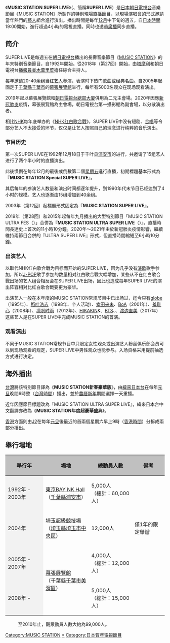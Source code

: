 {{unreferenced|time=2010-02-07T11:42:25+00:00}}
{{电视节目信息框
| 名称   = MUSIC STATION SUPER LIVE 
| 原名   = ミュージックステーション スーパーライブ
| 图片   = 
| 类型   = 音樂节目
| 国家   = {{JPN}}
| 主持   = 
| 主题曲 = 
| 片尾曲 = 
| 製作公司= [[朝日電視台|朝日電視台]]
| 语言   = [[日语|日语]]
| 电视台 = [[朝日電視台|朝日電視台]]
| 外景 = {{JPN}}
| 播出国家 = {{JPN}}
| 开始   = 1992年
| 结束   = 至今
| 电视台1 = [[緯來日本台|緯來日本台]]
| 播出国家1 = {{TWN}}
| 电视台2 = [[J2|J2]]
| 播出国家2 = {{HKG}}
| 台灣名稱 = MUSIC STATION新春豪華版<br/>MUSIC STATION年度超豪華盛典
}}
《'''MUSIC STATION SUPER LIVE'''》（{{lang-ja|ミュージックステーション スーパーライブ}}、簡稱'''SUPER LIVE'''）是[[日本|日本]][[朝日電視台|朝日電視台]]音樂節目《[[MUSIC_STATION|MUSIC STATION]]》所製作的特别[[現場直播|現場直播]]節目，以現場[[演唱會|演唱會]]的形式邀請當年熱門的[[藝人|藝人]]組合進行演出。播出時間是每年[[12月|12月]]中下旬的週五，自[[日本時間|日本時間]]19:00開始，進行超過4小時的電視直播。同時也透過[[廣播|廣播]]同步直播。

== 简介 ==
SUPER LIVE是每週五在[[朝日電視台|朝日電視台]]播出的長壽音樂節目《[[MUSIC_STATION|MUSIC STATION]]》的年末特别音樂節目，自1992年開始。從2018年（第27回）開始，由[[塔摩利|塔摩利]]和朝日電視台[[播報員|播報員]][[並木萬里菜|並木萬里菜]]擔任綜合主持人。

每年邀请20-40余组当红[[艺人|艺人]]参演，表演时下热门歌曲或经典名曲。自2005年起固定于[[千葉縣|千葉縣]][[千葉市|千葉市]]的[[幕張展覽館|幕張展覽館]]举行，每年有5000名观众在现场观看演出。

2019年起以幕張展覽館和[[朝日電視台總部大廈|朝日電視台總部大廈]]併用為二元主會場。2020年因應[[新冠肺炎|新冠肺炎]]疫情，幕張展覽館為主會場，朝日電視台第一攝影棚為副會場，以分散演出者。

相比[[NHK|NHK]]每年底举办的《[[NHK红白歌合戰|NHK红白歌合戰]]》，SUPER LIVE中没有短剧、[[合唱|合唱]]等令部分艺人不太接受的环节，仅仅是让艺人按照自己的理念进行纯粹的音乐演出。

=== 节目历史 ===
第一次SUPER LIVE在1992年12月18日于千叶县[[浦安市|浦安市]]的{{Link-ja|东京湾NK大厅|東京ベイNKホール}}进行，共邀请了15组艺人进行了两个半小时的直播演出。

此後慣例在每年12月的最後或倒數第二個[[星期五|星期五]]進行直播，初期標題基本形式為『'''MUSIC STATION Special SUPER LIVE'''』。

其后每年的参演艺人数量和演出时间都逐年提升，到1990年代末节目已经达到了4小时的规模。艺人也逐渐由15组增加到40余组。

2003年（第12回）起標題形式固定為『'''MUSIC STATION SUPER LIVE'''』。

2019年（第28回）和2015年起每年九月播出的大型特別節目「MUSIC STATION ULTRA FES（{{lang-ja|MUSIC STATION ウルトラFES}}）」合併為『'''MUSIC STATION ULTRA SUPER LIVE'''（{{lang-ja|MUSIC STATION ウルトラSUPER LIVE}}）』，直播時間長達史上首次的11小時10分鐘。2020年～2021年由於新冠肺炎疫情影響，繼續維持兩節目合併的『ULTRA SUPER LIVE』形式，但直播時間縮短至6小時10分鐘。

=== 出演艺人 ===
以取代NHK红白歌合戰为目标而开始的SUPER LIVE，因为几乎没有[[演歌|演歌]]歌手参加，所以[[J-pop|J-POP]]歌手参加的数量相对红白歌合戰大幅增加，某些从不在红白歌合戰出场的艺人组合相反会在SUPER LIVE出场，因此也造成每年SUPER LIVE的演出阵容相对比红白歌合戰要更为豪华。

出演艺人一般在本年度的MUSIC STATION常规节目中已出场过，迄今只有[[globe|globe]]（1995年）、[[稻葉浩志|稻叶浩志]]（1998年、个人活动）、[[倖田來未|幸田来未]]、[[寶兒|BoA]]（2001年）、[[羞恥心_(組合)|羞耻心]]（2008年）、[[凜冽時雨|凛冽时雨]]（2012年）、[[HIKAKIN|HIKAKIN]]&{{Link-ja|SEIKIN|SEIKIN}}、[[防彈少年團|BTS]]、{{Link-ja|松崎名央|松崎ナオ}}、[[渡邊直美|渡边直美]]（2017年）这些艺人是在SUPER LIVE中完成MUSIC STATION的首演。

=== 观看演出 ===
不同于MUSIC STATION常规节目中只限定女性观众或出演艺人粉丝俱乐部会员可以到现场观看的规定，SUPER LIVE中男性观众也能参与。入场资格采用提前抽选方式进行决定。

==海外播出==
[[台灣|台灣]]將該特別節目譯為《'''MUSIC STATION新春豪華版'''》，由[[緯來日本台|緯來日本台]]在每年[[元旦|元旦]]晚間6時整（[[台灣時間|台灣時間]]）播出，並於[[春節|農曆新年]]期間選擇一天重播。

近年因應節目標題改為『MUSIC STATION ULTRA SUPER LIVE』，緯來日本台中文翻譯亦改為《'''MUSIC STATION年度超豪華盛典'''》。

[[香港|香港]]方面則由[[J2|J2]]在每年[[元旦|元旦]]後最近的首兩個星期六早上9時（[[香港時間|香港時間]]）分拆成兩部分播出。

== 舉行場地 ==
{| class="wikitable" style="text-align:center"
!style="background-color:#C0C0C0"|舉行年!!style="background-color:#C0C0C0"|場地!!style="background-color:#C0C0C0"|總動員人數!!style="background-color:#C0C0C0"|備考
|-
|style="background-color:#f2f2f2"|1992年 - 2003年||[[東京BAY_NK_Hall|東京BAY NK Hall]]<br />（[[千葉縣|千葉縣]][[浦安市|浦安市]]）||5,000人<br />（總計：60,000人）||
|-
|style="background-color:#f2f2f2"|2004年||[[埼玉超級競技場|埼玉超級競技場]]<br />（[[埼玉縣|埼玉縣]][[埼玉市|埼玉市]][[中央區_(埼玉市)|中央區]]）||12,000人||僅1年的限定舉辦
|-
|style="background-color:#f2f2f2"|2005年 - 2007年||rowspan=2|[[幕張展覽館|幕張展覽館]]<br />（千葉縣[[千葉市|千葉市]][[美濱區|美濱區]]） ||4,000人<br />（總計：12,000人）||
|-
|style="background-color:#f2f2f2"|2008年 - || 5,000人<br />（總計：15,000人）||
|}
:至2010年止，觀眾動員人數大約為99,000人。
{{日本流行音乐节目}}
[[Category:MUSIC_STATION|Category:MUSIC STATION]]
[[Category:MUSIC_STATION_SUPER_LIVE|*]]
[[Category:日本賀年電視節目|Category:日本賀年電視節目]]
